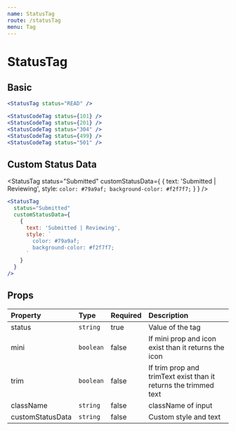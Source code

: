 ```yaml
---
name: StatusTag
route: /statusTag
menu: Tag
---
```


# StatusTag



## Basic
<StatusTagContainer />

```jsx
<StatusTag status="READ" />
```

<StatusCodeTagContainer />

```jsx
<StatusCodeTag status={101} />
<StatusCodeTag status={201} />
<StatusCodeTag status="304" />
<StatusCodeTag status={499} />
<StatusCodeTag status="501" />
```

## Custom Status Data 

<StatusTag
  status="Submitted" 
  customStatusData={
    {
      text: 'Submitted | Reviewing',
      style: `
        color: #79a9af;
        background-color: #f2f7f7;
      `
    }
  }
/>

```jsx
<StatusTag
  status="Submitted" 
  customStatusData={
    {
      text: 'Submitted | Reviewing',
      style: `
        color: #79a9af;
        background-color: #f2f7f7;
      `
    }
  }
/>
```

## Props

| Property | Type | Required | Description |
| :------- | :--- | :------- |  :---------- |
| status    | `string` | true | Value of the tag |
| mini    | `boolean` | false   | If mini prop and icon exist than it returns the icon |
| trim    | `boolean` | false   |  If trim prop and trimText exist than it returns the trimmed text |
| className    | `string` | false   | className of input |
| customStatusData    | `string` | false   | Custom style and text |

